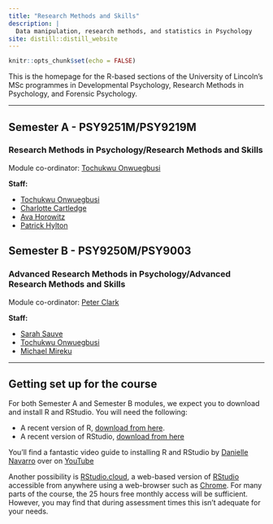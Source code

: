 ```yaml
---
title: "Research Methods and Skills"
description: |
  Data manipulation, research methods, and statistics in Psychology
site: distill::distill_website
---
```


```r
knitr::opts_chunk$set(echo = FALSE)
```

This is the homepage for the R-based sections of the University of Lincoln's MSc programmes in Developmental Psychology, Research Methods in Psychology, and Forensic Psychology.

---

## Semester A - PSY9251M/PSY9219M

### Research Methods in Psychology/Research Methods and Skills

Module co-ordinator: [Tochukwu Onwuegbusi](https://staff.lincoln.ac.uk/tonwuegbusi)

**Staff:**

- [Tochukwu Onwuegbusi](https://staff.lincoln.ac.uk/tonwuegbusi)
- [Charlotte Cartledge](https://staff.lincoln.ac.uk/ccartledge)
- [Ava Horowitz](https://staff.lincoln.ac.uk/ahorowitz)
- [Patrick Hylton](https://staff.lincoln.ac.uk/phylton)

## Semester B - PSY9250M/PSY9003

### Advanced Research Methods in Psychology/Advanced Research Methods and Skills

Module co-ordinator: [Peter Clark](https://staff.lincoln.ac.uk/pclark)

**Staff:**

- [Sarah Sauve](https://staff.lincoln.ac.uk/ssauve)
- [Tochukwu Onwuegbusi](https://staff.lincoln.ac.uk/tonwuegbusi)
- [Michael Mireku](https://staff.lincoln.ac.uk/mmireku)

---

## Getting set up for the course

For both Semester A and Semester B modules, we expect you to download and install R and RStudio. You will need the following:

- A recent version of R, [download from here](https://cloud.r-project.org).
- A recent version of RStudio, [download from here](https://rstudio.com/products/rstudio/download/#download)

You'll find a fantastic video guide to installing R and RStudio by [Danielle Navarro](https://djnavarro.net) over on [YouTube](https://www.youtube.com/playlist?list=PLRPB0ZzEYegOZivdelOuEn-R-XUN-DOjd)

Another possibility is [RStudio.cloud](https://rstudio.cloud), a web-based version of [RStudio](https://rstudio.com) accessible from anywhere using a web-browser such as [Chrome](https://www.google.com/intl/en_uk/chrome/). For many parts of the course, the 25 hours free monthly access will be sufficient. However, you may find that during assessment times this isn't adequate for your needs.
